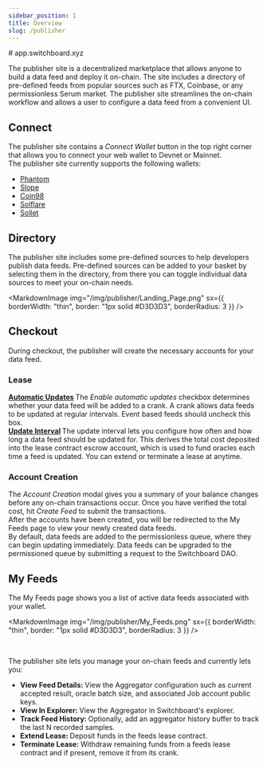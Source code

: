 ```yaml
---
sidebar_position: 1
title: Overview
slug: /publisher
---
```


<!-- TODO:
- Update graphics
- Add multi-chain and network selection sections
-->


<Typography variant="h4">
  <Link to="https://app.switchboard.xyz/"># app.switchboard.xyz</Link>
</Typography>

The publisher site is a decentralized marketplace that allows anyone to build a
data feed and deploy it on-chain. The site includes a directory of pre-defined
feeds from popular sources such as FTX, Coinbase, or any permissionless Serum
market. The publisher site streamlines the on-chain workflow and allows a user
to configure a data feed from a convenient UI.

## Connect

<Grid container spacing={3} justifyContent="space-around">
  <Grid item md={4}>
    <MarkdownImage
      img="/img/publisher/Connect_Wallet.png"
      sx={{ borderWidth: "thin", border: "1px solid #D3D3D3", borderRadius: 3 }}
    />
  </Grid>
  <Grid item md={6}>
    <Typography>
      The publisher site contains a <i>Connect Wallet</i> button in the top
      right corner that allows you to connect your web wallet to Devnet or
      Mainnet.
    </Typography>
    <br />
    <Typography>
      The publisher site currently supports the following wallets:
    </Typography>
    <ul>
      <li>
        <a href="https://phantom.app/" target="_blank">
          Phantom
        </a>
      </li>
      <li>
        <a href="https://slope.finance/" target="_blank">
          Slope
        </a>
      </li>
      <li>
        <a href="https://wallet.coin98.com/" target="_blank">
          Coin98
        </a>
      </li>
      <li>
        <a href="https://solflare.com/" target="_blank">
          Solflare
        </a>
      </li>
      <li>
        <a href="https://www.sollet.io/" target="_blank">
          Sollet
        </a>
      </li>
    </ul>
  </Grid>
</Grid>

## Directory

The publisher site includes some pre-defined sources to help developers publish
data feeds. Pre-defined sources can be added to your basket by selecting them in
the directory, from there you can toggle individual data sources to meet your
on-chain needs.

<MarkdownImage
  img="/img/publisher/Landing_Page.png"
  sx={{ borderWidth: "thin", border: "1px solid #D3D3D3", borderRadius: 3 }}
/>

## Checkout

During checkout, the publisher will create the necessary accounts for your data
feed.

### Lease

<Grid container spacing={3} justifyContent="space-around">
  <Grid item md={5} sm={12}>
    <b>
      <u>Automatic Updates</u>
    </b>
    <Typography>
      The <i>Enable automatic updates</i> checkbox determines whether your data
      feed will be added to a crank. A crank allows data feeds to be updated at
      regular intervals. Event based feeds should uncheck this box.
    </Typography>
    <br />
    <b>
      <u>Update Interval</u>
    </b>
    <Typography>
      The update interval lets you configure how often and how long a data feed
      should be updated for. This derives the total cost deposited into the
      lease contract escrow account, which is used to fund oracles each time a
      feed is updated. You can extend or terminate a lease at anytime.
    </Typography>
    <br />
  </Grid>
  <Grid item md={6}>
    <MarkdownImage
      img="/img/publisher/Lease_Contract_Modal.png"
      sx={{ borderWidth: "thin", border: "1px solid #D3D3D3", borderRadius: 5 }}
    />
  </Grid>
</Grid>

### Account Creation

<Grid container spacing={3} justifyContent="space-around">
  <Grid item md={6} order={{ xs: 2, md: 1 }}>
    <MarkdownImage
      img="/img/publisher/Account_Creation.png"
      sx={{ borderWidth: "thin", border: "1px solid #D3D3D3", borderRadius: 3 }}
    />
  </Grid>
  <Grid item md={6} order={{ xs: 1, md: 2 }}>
    <Typography>
      The <i>Account Creation</i> modal gives you a summary of your balance
      changes before any on-chain transactions occur. Once you have verified the
      total cost, hit <i>Create Feed</i> to submit the transactions.
    </Typography>
    <br />
    <Typography>
      After the accounts have been created, you will be redirected to the My
      Feeds page to view your newly created data feeds.
    </Typography>
    <br />
    <Typography>
      By default, data feeds are added to the permissionless queue, where they
      can begin updating immediately. Data feeds can be upgraded to the
      permissioned queue by submitting a request to the Switchboard DAO.
    </Typography>
  </Grid>
</Grid>

## My Feeds

The My Feeds page shows you a list of active data feeds associated with your
wallet.

<MarkdownImage
  img="/img/publisher/My_Feeds.png"
  sx={{ borderWidth: "thin", border: "1px solid #D3D3D3", borderRadius: 3 }}
/>

<br />

The publisher site lets you manage your on-chain feeds and currently lets you:

<Grid container spacing={3} justifyContent="space-around">
  <Grid item md={3} order={{ xs: 2, md: 1 }}>
    <MarkdownImage
      img="/img/publisher/My_Feeds_Actions.png"
      sx={{ borderWidth: "thin", border: "1px solid #D3D3D3", borderRadius: 3 }}
    />
  </Grid>
  <Grid item md={7} order={{ xs: 1, md: 2 }}>
    <ul>
      <li>
        <b>View Feed Details: </b> View the Aggregator configuration such as
        current accepted result, oracle batch size, and associated Job account
        public keys.
      </li>
      <li>
        <b>View In Explorer: </b> View the Aggregator in Switchboard's explorer.
      </li>
      <li>
        <b>Track Feed History: </b> Optionally, add an aggregator history buffer
        to track the last N recorded samples.
      </li>
      <li>
        <b>Extend Lease: </b> Deposit funds in the feeds lease contract.
      </li>
      <li>
        <b>Terminate Lease: </b> Withdraw remaining funds from a feeds lease
        contract and if present, remove it from its crank.
      </li>
    </ul>
  </Grid>
</Grid>
